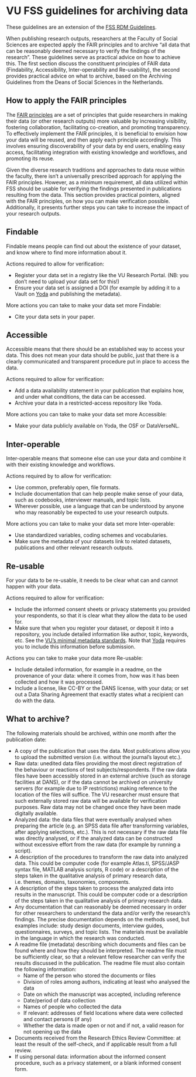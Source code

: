 # VU FSS guidelines for archiving data {#fss-guidelines-archiving}

These guidelines are an extension of the [FSS RDM Guidelines](fss-guidelines-rdm).

When publishing research outputs, researchers at the Faculty of Social Sciences are expected apply the FAIR principles and to archive "all data that can be reasonably deemed necessary to verify the findings of the research". These guidelines serve as practical advice on how to achieve this. The first section discuss the constituent principles of FAIR data (Findability, Accessibility, Inter-operability and Re-usability), the second provides practical advice on what to archive, based on the Archiving Guidelines from the Deans of Social Sciences in the Netherlands.

## How to apply the FAIR principles

The [FAIR principles](https://www.nature.com/articles/sdata201618) are a set of principles that guide researchers in making their data (or other research outputs) more valuable by increasing visibility, fostering collaboration, facilitating co-creation, and promoting transparency. To effectively implement the FAIR principles, it is beneficial to envision how your data will be reused, and then apply each principle accordingly. This involves ensuring discoverability of your data by end users, enabling easy access, facilitating integration with existing knowledge and workflows, and promoting its reuse.

Given the diverse research traditions and approaches to data reuse within the faculty, there isn't a universally prescribed approach for applying the FAIR principles. However, as a minimum requirement, all data utilized within FSS should be usable for verifying the findings presented in publications resulting from the data. This section provides practical pointers, aligned with the FAIR principles, on how you can make verification possible. Additionally, it presents further steps you can take to increase the impact of your research outputs.

## Findable

Findable means people can find out about the existence of your dataset, and know where to find more information about it.

Actions required to allow for verification:

- Register your data set in a registry like the VU Research Portal. (NB: you don't need to upload your data set for this!)
- Ensure your data set is assigned a DOI (for example by adding it to a Vault on [Yoda](yoda) and publishing the metadata).

More actions you can take to make your data set more Findable:

- Cite your data sets in your paper.


## Accessible

Accessible means that there should be an established way to access your data. This does not mean your data should be public, just that there is a clearly communicated and transparent procedure put in place to access the data. 

Actions required to allow for verification:

- Add a data availability statement in your publication that explains how, and under what conditions, the data can be accessed.
- Archive your data in a restricted-access repository like Yoda. 

More actions you can take to make your data set more Accessible:

- Make your data publicly available on Yoda, the OSF or DataVerseNL.

## Inter-operable

Inter-operable means that someone else can use your data and combine it with their existing knowledge and workflows.

Actions required by to allow for verification:

- Use common, preferably open, file formats.
- Include documentation that can help people make sense of your data, such as codebooks, interviewer manuals, and topic lists. 
- Wherever possible, use a language that can be understood by anyone who may reasonably be expected to use your research outputs.

More actions you can take to make your data set more Inter-operable:

- Use standardized variables, coding schemes and vocabularies.
- Make sure the metadata of your datasets link to related datasets, publications and other relevant research outputs.

## Re-usable

For your data to be re-usable, it needs to be clear what can and cannot happen with your data.

Actions required to allow for verification:

- Include the informed consent sheets or privacy statements you provided your respondents, so that it is clear what they allow the data to be used for.
- Make sure that when you register your dataset, or deposit it into a repository, you include detailed information like author, topic, keywords, etc. See the [VU's minimal metadata standards](vu-minimal-metadata). Note that [Yoda](yoda) requires you to include this information before submission.

Actions you can take to make your data more Re-usable:

- Include detailed information, for example in a readme, on the provenance of your data: where it comes from, how was it has been collected and how it was processed.
- Include a license, like CC-BY or the DANS license, with your data; or set out a Data Sharing Agreement that exactly states what a recipient can do with the data.


## What to archive?

The following materials should be archived, within one month after the publication date:

- A copy of the publication that uses the data. Most publications allow you to upload the submitted version (i.e. without the journal's layout etc.).
- Raw data: unedited data files providing the most direct registration of the behaviour or reactions of test subjects/respondents. If the raw data files have been accessibly stored in an external archive (such as storage facilities at DANS), or if the data cannot be archived on university servers (for example due to IP restrictions) making reference to the location of the files will suffice. The VU researcher must ensure that such externally stored raw data will be available for verification purposes. Raw data may not be changed once they have been made digitally available.
- Analyzed data: the data files that were eventually analysed when preparing the article (e.g. an SPSS data file after transforming variables, after applying selections, etc.). This is not necessary if the raw data file was directly analysed, or if the analyzed data can be constructed without excessive effort from the raw data  (for example by running a script). 
- A description of the procedures to transform the raw data into analyzed data. This could be computer code (for example Atlas.ti, SPSS/JASP syntax file, MATLAB analysis scripts, R code) or a description of the steps taken in the qualitative analysis of primary research data, i.e. themes, domains, taxonomies, components.
- A description of the steps taken to process the analyzed data into results in the manuscript. This could be computer code or a description of the steps taken in the qualitative analysis of primary research data.
- Any documentation that can reasonably be deemed necessary in order for other researchers to understand the data and/or verify the research's findings. The precise documentation depends on the methods used, but examples include: study design documents, interview guides, questionnaires, surveys, and topic lists. The materials must be available in the
language in which the research was conducted.
- A readme file (metadata) describing which documents and files can be found where and how they should be interpreted. The readme file must be sufficiently clear, so that a relevant fellow researcher can verify the results discussed in the publication. The readme file must also contain the following information:
	- Name of the person who stored the documents or files 
	- Division of roles among authors, indicating at least who analysed the data 
	- Date on which the manuscript was accepted, including reference 
	- Date/period of data collection 
	- Names of people who collected the data 
	- If relevant: addresses of field locations where data were collected and contact persons (if any) 
	- Whether the data is made open or not and if not, a valid reason for not opening up the data
- Documents received from the Research Ethics Review Committee: at least the result of the self-check, and if applicable result from a full review.
- If using personal data: information about the informed consent procedure, such as a privacy statement, or a blank informed consent form.

